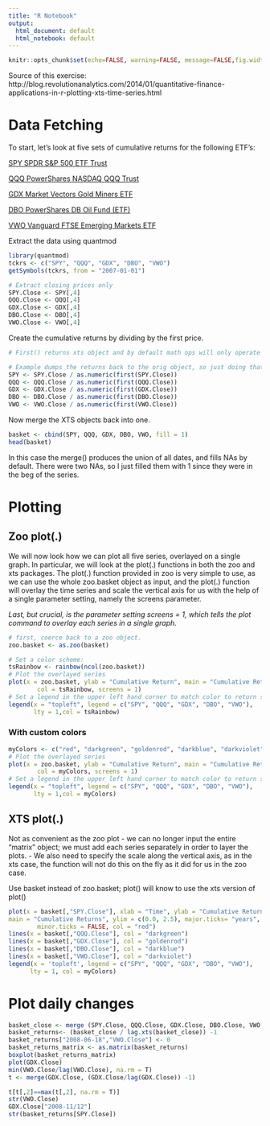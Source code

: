 ```yaml
---
title: "R Notebook"
output:
  html_document: default
  html_notebook: default
---
```


```r
knitr::opts_chunk$set(echo=FALSE, warning=FALSE, message=FALSE,fig.width=10, fig.height=6)
```

Source of this exercise: http://blog.revolutionanalytics.com/2014/01/quantitative-finance-applications-in-r-plotting-xts-time-series.html

# Data Fetching

To start, let’s look at five sets of cumulative returns for the following ETF’s:

[SPY SPDR S&P 500 ETF Trust](https://www.google.com/finance?cid=700145)

[QQQ PowerShares NASDAQ QQQ Trust](https://www.google.com/finance?q=NASDAQ%3AQQQ&ei=ddbeUuqkILK0iAL8xwE)

[GDX Market Vectors Gold Miners ETF](https://www.google.com/finance?q=NYSEARCA%3AGDX&ei=pdbeUtGXJ6qtiAKeggE)

[DBO PowerShares DB Oil Fund (ETF)](https://www.google.com/finance?q=NYSEARCA%3ADBO&ei=49beUvD6OqqtiAKeggE)

[VWO Vanguard FTSE Emerging Markets ETF](https://www.google.com/finance?q=vwo&ei=JtfeUrjMGKqtiAKeggE)

Extract the data using quantmod
```r
library(quantmod)
tckrs <- c("SPY", "QQQ", "GDX", "DBO", "VWO")
getSymbols(tckrs, from = "2007-01-01")

# Extract closing prices only
SPY.Close <- SPY[,4]
QQQ.Close <- QQQ[,4]
GDX.Close <- GDX[,4]
DBO.Close <- DBO[,4]
VWO.Close <- VWO[,4]

```

Create the cumulative returns by dividing by the first price.
```r
# First() returns xts object and by default math ops will only operate on intersection of dates, so need to convert to as.numeric()

# Example dumps the returns back to the orig object, so just doing that
SPY <- SPY.Close / as.numeric(first(SPY.Close))
QQQ <- QQQ.Close / as.numeric(first(QQQ.Close))
GDX <- GDX.Close / as.numeric(first(GDX.Close))
DBO <- DBO.Close / as.numeric(first(DBO.Close))
VWO <- VWO.Close / as.numeric(first(VWO.Close))
```

Now merge the XTS objects back into one.
```r
basket <- cbind(SPY, QQQ, GDX, DBO, VWO, fill = 1)
head(basket)
```
In this case the merge() produces the union of all dates, and fills NAs by default. There were two NAs, so I just filled them with 1 since they were in the beg of the series.

# Plotting

## Zoo plot(.)
We will now look how we can plot all five series, overlayed on a single graph.  In particular, we will look at the plot(.) functions in both the zoo and xts packages.  The plot(.) function provided in zoo is very simple to use, as we can use the whole zoo.basket object as input, and the plot(.) function will overlay the time series and scale the vertical axis for us with the help of a single parameter setting, namely the screens parameter.

*Last, but crucial, is the parameter setting screens = 1, which tells the plot command to overlay each series in a single graph.*
```r
# first, coerce back to a zoo object.  
zoo.basket <- as.zoo(basket)

# Set a color scheme:
tsRainbow <- rainbow(ncol(zoo.basket))
# Plot the overlayed series
plot(x = zoo.basket, ylab = "Cumulative Return", main = "Cumulative Returns",
        col = tsRainbow, screens = 1)
# Set a legend in the upper left hand corner to match color to return series
legend(x = "topleft", legend = c("SPY", "QQQ", "GDX", "DBO", "VWO"), 
       lty = 1,col = tsRainbow)
```

### With custom colors
```r
myColors <- c("red", "darkgreen", "goldenrod", "darkblue", "darkviolet")
# Plot the overlayed series
plot(x = zoo.basket, ylab = "Cumulative Return", main = "Cumulative Returns",
        col = myColors, screens = 1)
# Set a legend in the upper left hand corner to match color to return series
legend(x = "topleft", legend = c("SPY", "QQQ", "GDX", "DBO", "VWO"), 
       lty = 1,col = myColors)
```

## XTS plot(.)

Not as convenient as the zoo plot
- we can no longer input the entire “matrix” object; we must add each series separately in order to layer the plots.
- We also need to specify the scale along the vertical axis, as in the xts case, the function will not do this on the fly as it did for us in the zoo case.

Use basket instead of zoo.basket; plot() will know to use the xts version of plot()

```r
plot(x = basket[,"SPY.Close"], xlab = "Time", ylab = "Cumulative Return",
main = "Cumulative Returns", ylim = c(0.0, 2.5), major.ticks= "years",
        minor.ticks = FALSE, col = "red")
lines(x = basket[,"QQQ.Close"], col = "darkgreen")
lines(x = basket[,"GDX.Close"], col = "goldenrod")
lines(x = basket[,"DBO.Close"], col = "darkblue")
lines(x = basket[,"VWO.Close"], col = "darkviolet")
legend(x = 'topleft', legend = c("SPY", "QQQ", "GDX", "DBO", "VWO"),
      lty = 1, col = myColors)
```


# Plot daily changes
```r
basket_close <- merge (SPY.Close, QQQ.Close, GDX.Close, DBO.Close, VWO.Close)
basket_returns<- (basket_close / lag.xts(basket_close)) -1
basket_returns["2008-06-18","VWO.Close"] <- 0
basket_returns_matrix <- as.matrix(basket_returns)
boxplot(basket_returns_matrix)
plot(GDX.Close)
min(VWO.Close/lag(VWO.Close), na.rm = T)
t <- merge(GDX.Close, (GDX.Close/lag(GDX.Close)) -1)

t[t[,2]==max(t[,2], na.rm = T)]
str(VWO.Close)
GDX.Close["2008-11/12"]
str(basket_returns[SPY.Close])
```

